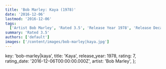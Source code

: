 ```yaml
---
title: 'Bob Marley: Kaya (1978)'
date: '2016-12-06'
lastmod: '2016-12-06'
tags:
  ['Artist Bob Marley', 'Rated 3.5', 'Release Year 1978', 'Release Decade 1970']
summary: 'Rated 3.5'
authors: ['default']
images: ['/content/images/bob-marley|kaya.jpg']
---
```


  key: 'bob-marley|kaya',
  title: 'Kaya',
  release_year: 1978,
  rating: 7,
  rating_date: '2016-12-06T00:00:00.000Z',
  artist: 'Bob Marley',
};

<MusicRating data={data} />
